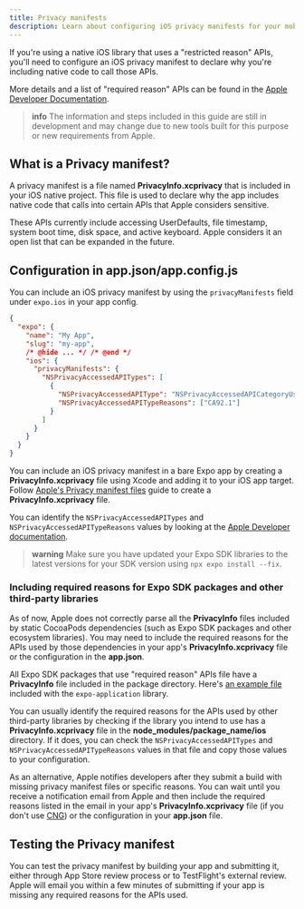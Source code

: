 ```yaml
---
title: Privacy manifests
description: Learn about configuring iOS privacy manifests for your mobile app.
---
```



If you're using a native iOS library that uses a "restricted reason" APIs, you'll need to configure an iOS privacy manifest to declare why you're including native code to call those APIs.

More details and a list of "required reason" APIs can be found in the [Apple Developer Documentation](https://developer.apple.com/documentation/bundleresources/privacy_manifest_files).

> **info** The information and steps included in this guide are still in development and may change due to new tools built for this purpose or new requirements from Apple.

## What is a Privacy manifest?

A privacy manifest is a file named **PrivacyInfo.xcprivacy** that is included in your iOS native project. This file is used to declare why the app includes native code that calls into certain APIs that Apple considers sensitive.

These APIs currently include accessing UserDefaults, file timestamp, system boot time, disk space, and active keyboard. Apple considers it an open list that can be expanded in the future.

## Configuration in app.json/app.config.js

You can include an iOS privacy manifest by using the `privacyManifests` field under `expo.ios` in your app config.

```json app.json
{
  "expo": {
    "name": "My App",
    "slug": "my-app",
    /* @hide ... */ /* @end */
    "ios": {
      "privacyManifests": {
        "NSPrivacyAccessedAPITypes": [
          {
            "NSPrivacyAccessedAPIType": "NSPrivacyAccessedAPICategoryUserDefaults",
            "NSPrivacyAccessedAPITypeReasons": ["CA92.1"]
          }
        ]
      }
    }
  }
}
```

<ConfigReactNative>

You can include an iOS privacy manifest in a bare Expo app by creating a **PrivacyInfo.xcprivacy** file using Xcode and adding it to your iOS app target.
Follow [Apple's Privacy manifest files](https://developer.apple.com/documentation/bundleresources/privacy_manifest_files) guide to create a **PrivacyInfo.xcprivacy** file.

</ConfigReactNative>

You can identify the `NSPrivacyAccessedAPITypes` and `NSPrivacyAccessedAPITypeReasons` values by looking at the [Apple Developer documentation](https://developer.apple.com/documentation/bundleresources/privacy_manifest_files/describing_use_of_required_reason_api).

> **warning** Make sure you have updated your Expo SDK libraries to the latest versions for your SDK version using `npx expo install --fix`.

### Including required reasons for Expo SDK packages and other third-party libraries

As of now, Apple does not correctly parse all the **PrivacyInfo** files included by static CocoaPods dependencies (such as Expo SDK packages and other ecosystem libraries). You may need to include the required reasons for the APIs used by those dependencies in your app's **PrivacyInfo.xcprivacy** file or the configuration in the **app.json**.

All Expo SDK packages that use "required reason" APIs file have a **PrivacyInfo** file included in the package directory. Here's [an example file](https://github.com/expo/expo/blob/main/packages/expo-application/ios/PrivacyInfo.xcprivacy) included with the `expo-application` library.

You can usually identify the required reasons for the APIs used by other third-party libraries by checking if the library you intend to use has a **PrivacyInfo.xcprivacy** file in the **node_modules/package_name/ios** directory. If it does, you can check the `NSPrivacyAccessedAPITypes` and `NSPrivacyAccessedAPITypeReasons` values in that file and copy those values to your configuration.

As an alternative, Apple notifies developers after they submit a build with missing privacy manifest files or specific reasons. You can wait until you receive a notification email from Apple and then include the required reasons listed in the email in your app's **PrivacyInfo.xcprivacy** file (if you don't use [CNG](/workflow/continuous-native-generation/)) or the configuration in your **app.json** file.

## Testing the Privacy manifest

You can test the privacy manifest by building your app and submitting it, either through App Store review process or to TestFlight's external review. Apple will email you within a few minutes of submitting if your app is missing any required reasons for the APIs used.
